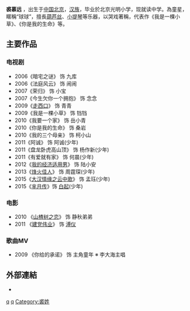 {{藝人
|姓名 = 裘慕远
|類型 = 童星
|圖片 = 
|圖片尺寸 = 
|圖片簡介 = 
|本名 = 
|外文名 = 
|外文 = 
|羅馬拼音 = 
|英文名 = 
|暱稱 = 球球
|其他藝名 = 
|國籍 = 
|民族 = [[漢族|漢族]]
|籍貫 = 
|出生日期 = {{birth date and age|2000|5|6}}
|出生地點 = {{CHN}} [[北京|北京]][[海淀区|海淀区]]
|逝世日期 = 
|逝世地點 = 
|職業 = [[演员|演员]]、[[学生|学生]]
|語言 = 
|教育程度 = 
|母校 = [[北京光明小學|北京光明小學]]
|宗教信仰 = 
|配偶 = 
|兒女 = 
|父母 = 
|音樂類型 = 
|演奏樂器 = 
|出道地點 = 
|出道日期 = 
|出道作 = 
|代表作 = 《我是一棵小草》（2009）<br>《你是我的生命》（2010）
|著名角色 = 鐺鐺《我是一棵小草》<br>桑岩《你是我的生命》（2010）
|活躍年代 = 2006年至今
|唱片公司 = 
|經紀公司 = 
|簽名 = 
|簽名大小 = 
|簽名替代 = 
|網站 = 
|相關團體 = 
|IMDb = 
|IAFD = 
|現任成員 = 
|過往成員 = 
|著名樂器 = 
|academyawards = 
|cannesfilmawards = 
|afiawards = 
|arielaward = 
|baftaawards = 
|cesarawards = 
|emmyawards = 
|filmfareawards = 
|geminiawards = 
|goldenglobeawards = 
|goldenraspberryawards = 
|goyaawards = 
|grammyawards = 
|hongkongfilmawards = 
|olivierawards = 
|iftaawards = 
|imageaward = 
|nationalfilmawards = 
|sagawards = 
|tonyawards = 
|goldenbauhiniaawards = 
|hkfcsawards = 
|asianfilmawards = 
|goldenhorseawards = 
|huabiaoawards = 
|goldenroosterawards = 
|hundredflowersawards = 
|goldeneagleawards = 
|flyingapsarasawards = 
|rthktop10goldsongsawards = 
|goldenmelodyawards = 
|mtvasiaawards = 
|ntsawards = 
|goldenbellawards = 
|tvbanniversaryawards = 
|magnoliaawards = 
|asiantvawards = 
|rainbowawards = 
|獎項 = 
}}
'''裘慕远''' {{BD|2000年|5月6日|}}，出生于[[中国|中国]][[北京|北京]]，[[汉族|汉族]]，毕业於北京光明小学，现就读中学。為童星，䁥稱“球球”，擅長[[葫芦丝|葫芦丝]]、[[小提琴|小提琴]]等乐器，以哭戏著稱，代表作《我是一棵小草》、《你是我的生命》等。

== 主要作品 ==
=== 电视剧 ===
* 2006《暗宅之谜》 饰 九库 
* 2006《法庭风云》 饰 闹闹
* 2007《荣归》 饰 小宝
* 2007《今生欠你一个拥抱》 饰 念念
* 2009《[[走西口_(电视剧)|走西口]]》 饰 青青
* 2009《我是一棵小草》 饰 铛铛
* 2010《我要一个家》 饰 岳小青
* 2010《你是我的生命》 饰 桑岩
* 2010《我的三个母亲》 饰 柯小山
* 2011《阿诚》 饰 阿诚(少年)
* 2011《盘龙卧虎高山顶》 饰 杨作新(少年)
* 2011《有爱就有家》 饰 何晨(少年)
* 2012《[[我的经济适用男|我的经济适用男]]》 饰 陆小安
* 2013《[[烽火佳人|烽火佳人]]》 饰 周霆琛(少年)
* 2015《[[大汉情缘之云中歌|大汉情缘之云中歌]]》 饰 孟珏(少年)
* 2015《[[芈月传|芈月传]]》饰 [[白起|白起]](少年)

=== 电影 ===
* 2010	《[[山楂树之恋_(电影)|山楂树之恋]]》 饰 静秋弟弟  
* 2011	《[[建党伟业|建党伟业]]》 饰 [[溥仪|溥仪]] 

=== 歌曲MV ===
* 2009	《你给的承诺》 饰 主角童年 ※ 李大海主唱
==外部連結==
*{{sinaweibo|qiumuyuan}}

[[Category:中国前儿童演员|q]]
[[Category:北京人|q]]
[[Category:裘姓|Category:裘姓]]